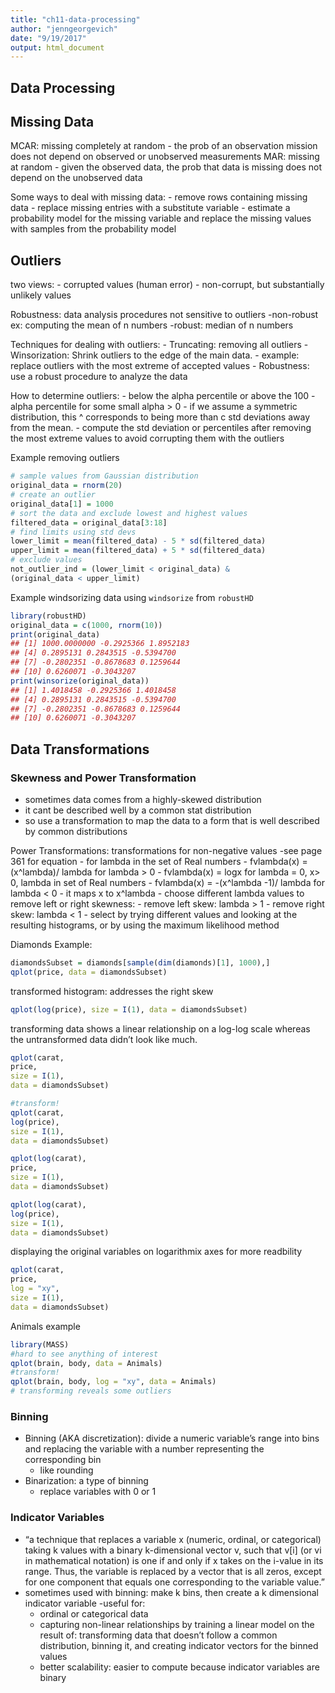 ```yaml
---
title: "ch11-data-processing"
author: "jenngeorgevich"
date: "9/19/2017"
output: html_document
---
```

## Data Processing 

## Missing Data 
MCAR: missing completely at random 
  - the prob of an observation mission does not depend on observed or unobserved measurements
MAR: missing at random
  - given the observed data, the prob that data is missing does not depend on the unobserved data
  
Some ways to deal with missing data:
- remove rows containing missing data
- replace missing entries with a substitute variable
- estimate a probability model for the missing variable and replace the missing values with samples from the probability model 

## Outliers 
two views:
- corrupted values (human error)
- non-corrupt, but substantially unlikely values 

Robustness: data analysis procedures not sensitive to outliers
  -non-robust ex: computing the mean of n numbers 
  -robust: median of n numbers 
  
Techniques for dealing with outliers:
- Truncating: removing all outliers 
- Winsorization: Shrink outliers to the edge of the main data. 
  - example: replace outliers with the most extreme of accepted values
- Robustness: use a robust procedure to analyze the data 

How to determine outliers:
- below the alpha percentile or above the 100 - alpha percentile for some small alpha > 0 
- if we assume a symmetric distribution, this ^ corresponds to being more than c std deviations away from the mean. 
- compute the std deviation or percentiles after removing the most extreme values to avoid corrupting them with the outliers 

Example removing outliers
```r
# sample values from Gaussian distribution 
original_data = rnorm(20)
# create an outlier 
original_data[1] = 1000
# sort the data and exclude lowest and highest values 
filtered_data = original_data[3:18]
# find limits using std devs 
lower_limit = mean(filtered_data) - 5 * sd(filtered_data)
upper_limit = mean(filtered_data) + 5 * sd(filtered_data)
# exclude values 
not_outlier_ind = (lower_limit < original_data) &
(original_data < upper_limit)
```

Example windsorizing data using `windsorize` from `robustHD`

```r
library(robustHD)
original_data = c(1000, rnorm(10))
print(original_data)
## [1] 1000.0000000 -0.2925366 1.8952183
## [4] 0.2895131 0.2843515 -0.5394700
## [7] -0.2802351 -0.8678683 0.1259644
## [10] 0.6260071 -0.3043207
print(winsorize(original_data))
## [1] 1.4018458 -0.2925366 1.4018458
## [4] 0.2895131 0.2843515 -0.5394700
## [7] -0.2802351 -0.8678683 0.1259644
## [10] 0.6260071 -0.3043207
```

## Data Transformations 

### Skewness and Power Transformation
- sometimes data comes from a highly-skewed distribution
- it cant be described well by a common stat distribution 
- so use a transformation to map the data to a form that is well described by common distributions 

Power Transformations: transformations for non-negative values 
-see page 361 for equation
  - for lambda in the set of Real numbers 
  - fvlambda(x) = (x^lambda)/ lambda for lambda > 0 
  - fvlambda(x) = logx for lambda = 0, x> 0, lambda in set of Real numbers
  - fvlambda(x) = -(x^lambda -1)/ lambda for lambda < 0 
- it maps x to x^lambda 
- choose different lambda values to remove left or right skewness:
  - remove left skew: lambda > 1 
  - remove right skew: lambda < 1 
  - select by trying different values and looking at the resulting histograms, or by using the maximum likelihood method 
  
Diamonds Example: 

```r
diamondsSubset = diamonds[sample(dim(diamonds)[1], 1000),]
qplot(price, data = diamondsSubset)
```
transformed histogram: addresses the right skew 

```r
qplot(log(price), size = I(1), data = diamondsSubset)
```

transforming data shows a linear relationship on a log-log scale whereas the untransformed data didn't look like much. 

```r
qplot(carat,
price,
size = I(1),
data = diamondsSubset)

#transform!
qplot(carat,
log(price),
size = I(1),
data = diamondsSubset)

qplot(log(carat),
price,
size = I(1),
data = diamondsSubset)

qplot(log(carat),
log(price),
size = I(1),
data = diamondsSubset)
```

displaying the original variables on logarithmix axes for more readbility 
```r
qplot(carat,
price,
log = "xy",
size = I(1),
data = diamondsSubset)
```

Animals example 
```r
library(MASS)
#hard to see anything of interest 
qplot(brain, body, data = Animals)
#transform!
qplot(brain, body, log = "xy", data = Animals)
# transforming reveals some outliers 
```


### Binning 
- Binning (AKA discretization): divide a numeric variable's range into bins and replacing the variable with a number representing the corresponding bin 
  - like rounding 
- Binarization: a type of binning
  - replace variables with 0 or 1 

### Indicator Variables 
- "a technique that replaces a variable x (numeric, ordinal, or categorical) taking k values with a binary k-dimensional vector v, such that v[i] (or vi in mathematical notation) is one if and only if x takes on the i-value in its range. Thus, the variable is replaced by a vector that is all zeros, except
for one component that equals one corresponding to the variable value."
- sometimes used with binning: make k bins, then create a k dimensional indicator variable 
-useful for:
  - ordinal or categorical data 
  - capturing non-linear relationships by training a linear model on the result of: transforming data that doesn't follow a common distribution, binning it, and creating indicator vectors for the binned values
  - better scalability: easier to compute  because indicator variables are binary 


  

